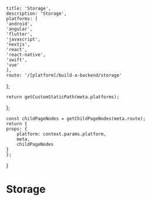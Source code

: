 

    title: 'Storage',
    description: 'Storage',
    platforms: [
    'android',
    'angular',
    'flutter',
    'javascript',
    'nextjs',
    'react',
    'react-native',
    'swift',
    'vue'
    ],
    route: '/[platform]/build-a-backend/storage'
};

    return getCustomStaticPath(meta.platforms);
};

    const childPageNodes = getChildPageNodes(meta.route);
    return {
    props: {
        platform: context.params.platform,
        meta,
        childPageNodes
    }
    };
}

# Storage

<Overview childPageNodes={props.childPageNodes} />
    
